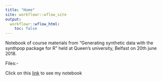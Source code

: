 ```yaml
---
title: "Home"
site: workflowr::wflow_site
output:
  workflowr::wflow_html:
    toc: false
---
```


Notebook of course materials from "Generating synthetic data with the synthpop package for R" held at Queen's university, Belfast on 20th june 2018.

Files:-

Click on this [link](01_synthpop.html) to see my notebook
